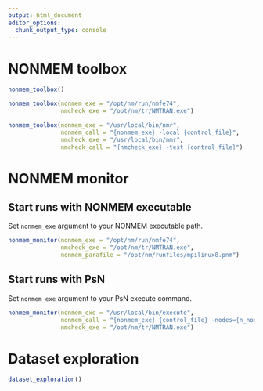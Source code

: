 ```yaml
---
output: html_document
editor_options: 
  chunk_output_type: console
---
```


# NONMEM toolbox

```r
nonmem_toolbox()
```

```r
nonmem_toolbox(nonmem_exe = "/opt/nm/run/nmfe74",
               nmcheck_exe = "/opt/nm/tr/NMTRAN.exe")
```

```r
nonmem_toolbox(nonmem_exe = "/usr/local/bin/nmr",
               nonmem_call = "{nonmem_exe} -local {control_file}",
               nmcheck_exe = "/usr/local/bin/nmr",
               nmcheck_call = "{nmcheck_exe} -test {control_file}")
```

# NONMEM monitor

## Start runs with NONMEM executable

Set `nonmem_exe` argument to your NONMEM executable path.

```r
nonmem_monitor(nonmem_exe = "/opt/nm/run/nmfe74",
               nmcheck_exe = "/opt/nm/tr/NMTRAN.exe",
               nonmem_parafile = "/opt/nm/runfiles/mpilinux8.pnm")
```

## Start runs with PsN

Set `nonmem_exe` argument to your PsN execute command.

```r
nonmem_monitor(nonmem_exe = "/usr/local/bin/execute",
               nonmem_call = "{nonmem_exe} {control_file} -nodes={n_nodes}",
               nmcheck_exe = "/opt/nm/tr/NMTRAN.exe")
```

# Dataset exploration

```r
dataset_exploration()
```

